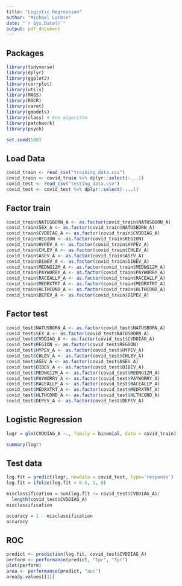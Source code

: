 ```yaml
---
title: "Logistic Regression"
author: "Michael Larbie"
date: "`r Sys.Date()`"
output: pdf_document
---
```


## Packages
```r
library(tidyverse)
library(dplyr)
library(ggplot2)
library(corrplot)
library(utils)
library(MASS)
library(ROCR)
library(caret)
library(gmodels)
library(class) # Knn algorithm
library(patchwork)
library(psych)

set.seed(580)
```

## Load Data
```r
covid_train <- read_csv("training_data.csv")
covid_train <- covid_train %>% dplyr::select(-...1)
covid_test <- read_csv("testing_data.csv")
covid_test <- covid_test %>% dplyr::select(-...1)
```

## Factor train
```r
covid_train$NATUSBORN_A <- as.factor(covid_train$NATUSBORN_A)
covid_train$SEX_A <- as.factor(covid_train$NATUSBORN_A)
covid_train$CVDDIAG_A <- as.factor(covid_train$CVDDIAG_A)
covid_train$REGION <- as.factor(covid_train$REGION)
covid_train$HYPEV_A <- as.factor(covid_train$HYPEV_A)
covid_train$CHLEV_A <- as.factor(covid_train$CHLEV_A)
covid_train$ASEV_A <- as.factor(covid_train$ASEV_A)
covid_train$DIBEV_A <- as.factor(covid_train$DIBEV_A)
covid_train$MEDNG12M_A <- as.factor(covid_train$MEDNG12M_A)
covid_train$PAYWORRY_A <- as.factor(covid_train$PAYWORRY_A)
covid_train$RACEALLP_A <- as.factor(covid_train$RACEALLP_A)
covid_train$MEDRXTRT_A <- as.factor(covid_train$MEDRXTRT_A)
covid_train$HLTHCOND_A <- as.factor(covid_train$HLTHCOND_A)
covid_train$DEPEV_A <- as.factor(covid_train$DEPEV_A)
```

## Factor test
```r
covid_test$NATUSBORN_A <- as.factor(covid_test$NATUSBORN_A)
covid_test$SEX_A <- as.factor(covid_test$NATUSBORN_A)
covid_test$CVDDIAG_A <- as.factor(covid_test$CVDDIAG_A)
covid_test$REGION <- as.factor(covid_test$REGION)
covid_test$HYPEV_A <- as.factor(covid_test$HYPEV_A)
covid_test$CHLEV_A <- as.factor(covid_test$CHLEV_A)
covid_test$ASEV_A <- as.factor(covid_test$ASEV_A)
covid_test$DIBEV_A <- as.factor(covid_test$DIBEV_A)
covid_test$MEDNG12M_A <- as.factor(covid_test$MEDNG12M_A)
covid_test$PAYWORRY_A <- as.factor(covid_test$PAYWORRY_A)
covid_test$RACEALLP_A <- as.factor(covid_test$RACEALLP_A)
covid_test$MEDRXTRT_A <- as.factor(covid_test$MEDRXTRT_A)
covid_test$HLTHCOND_A <- as.factor(covid_test$HLTHCOND_A)
covid_test$DEPEV_A <- as.factor(covid_test$DEPEV_A)
```


## Logistic Regression
```r
logr = glm(CVDDIAG_A ~., family = binomial, data = covid_train)

summary(logr)
```

## Test data
```r
log.fit = predict(logr, newdata = covid_test, type='response')
log.fit = ifelse(log.fit > 0.5, 1, 0)

misclassification = sum(log.fit != covid_test$CVDDIAG_A)/
  length(covid_test$CVDDIAG_A)
misclassification

accuracy = 1 - misclassification
accuracy
```

## ROC
```r
predict <- prediction(log.fit, covid_test$CVDDIAG_A)
perform <- performance(predict, "tpr", "fpr")
plot(perform)
area <- performance(predict, "auc")
area@y.values[[1]]
```

